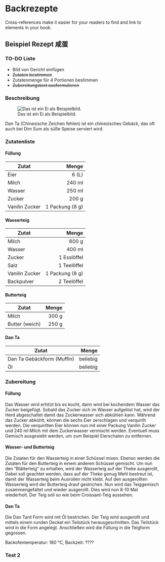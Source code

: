 # Backrezepte

Cross-references make it easier for your readers to find and link to elements in your book.

## Beispiel Rezept 咸蛋

### TO-DO Liste

- Bild von Gericht einfügen
-  ~~Zutaten bestimmen~~
- Zutatenmenge für 4 Portionen bestimmen
- ~~Zubereitungstext ausformulieren~~



### Beschreibung {-}

![Das ist ein Ei als Beispielbild.](img/example-egg.jpg)

Dan Ta (Chinesische Zeichen fehlen) ist ein chinesisches Gebäck, das oft auch bei Dim Sum als süße Speise serviert wird. 

### Zutatenliste {-}

#### Füllung {-}

Zutat | Menge 
---|---:
Eier | 6 (L)
Milch | 240 ml
Wasser | 250 ml
Zucker | 200 g
Vanilin Zucker | 1 Packung (8 g)

#### Wasserteig {-}

Zutat | Menge 
---|---:
Milch | 600 g
Wasser | 400 ml
Zucker | 1 Esslöffel
Salz | 1 Teelöffel
Vanilin Zucker | 1 Packung (8 g)
Backpulver | 2 Teelöffel

#### Butterteig {-}

Zutat | Menge 
---|---:
Milch | 300 g
Butter (weich) | 250 g

#### Dan Ta {-}

Zutat | Menge 
---|---:
Dan Ta Gebäckform (Muffin) | beliebig
Öl | beliebig


### Zubereitung {-}

#### Füllung {-}

Das Wasser wird erhitzt bis es kocht, dann wird bei kochendem Wasser das Zucker beigefügt. Sobald das Zucker sich im Wasser aufgelöst hat, wird der Herd abgeschaltet damit das Zuckerwasser sich abkühlen kann. Während das Zucker abkühlt, können die sechs Eier zerschlagen und verquirllt werden. Die verquirllten Eier können nun mit einer Packung Vanilin Zucker und 240 ml Milch mit dem Zuckerwasser vermischt werden. Eventuell muss Gemisch ausgesiebt werden, um zum Beispiel Eierschalen zu entfernen.

#### Wasser- und Butterteig {-}
Die Zutaten für den Wasserteig in einer Schüssel mixen. Ebenso werden die Zutaten für den Butterteig in einem anderen Schüssel gemischt. Um nun den "Blätterteig" zu erhalten, wird der Wasserteig auf der Theke ausgerollt, Dabei soll geachtet werden, dass auf der Theke genug Mehl bestreut ist, damit der Wasserteig beim Ausrollen nicht klebt. Auf den ausgerollten Wasserteig wird der Butterteig drauf gestrichen. Nun wird das Teiggemisch zusammengefaltet und wieder ausgerollt. Dies wird nun 8-10 Mal wiederholt. Der Teig soll so wie beim Croissant-Teig aussehen.

#### Dan Ta {-}
Die Dan Tard Form wird mit Öl bestrichen. Der Teig wird ausgerollt und mittels einem runden Deckel ein Teilstück herausgeschnitten. Das Teilstück wird in die Form angelegt. Anschließen wird die Füllung in die Teigform gegossen.

Backofentemperatur: 180 °C, Backzeit: ???? 


### Test 2
